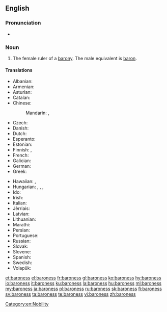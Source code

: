 ==English==

===Pronunciation===
* {{a|UK}} {{IPA|/ˌbæ.ɹəˈnɛs/|lang=en}}

===Noun===
{{en-noun|es}}

# The female ruler of a [[barony]]. The male equivalent is [[baron]].

====Translations====
{{trans-top|female ruler of a barony}}
* Albanian: {{t+|sq|baroneshë|f}}
* Armenian: {{t|hy|բարոնուհի|sc=Armn}}
* Asturian: {{t|ast|baronesa|f}}
* Catalan: {{t|ca|baronessa|f}}
* Chinese:
*: Mandarin: {{t|cmn|男爵夫人|tr=nánjué fūrén|sc=Hani}}, {{t|cmn|女性男爵|tr=nǚxìng nánjué|sc=Hani}}
* Czech: {{t|cs|baronka|f}}
* Danish: {{t|da|baronesse}}
* Dutch: {{t+|nl|barones|f}}
* Esperanto: {{t|eo|baronino}}
* Estonian: {{t|et|paruness}}
* Finnish: {{t|fi|vapaaherratar}}, {{t|fi|paronitar}}
* French: {{t+|fr|baronne|f}}
* Galician: {{t|gl|baronesa|f}}
* German: {{t|de|Baroness|f}}
* Greek: {{t+|el|βαρόνη|f}}
{{trans-mid}}
* Hawaiian: {{t|haw|pālona wahine}}, {{t|haw|barona wahine}}
* Hungarian: {{t+|hu|bárónő}}, {{t|hu|báróné}}, {{t|hu|baronesz}}, {{t|hu|bárókisasszony}}
* Ido: {{t+|io|baronino}}
* Irish: {{t|ga|banbharún|m}}
* Italian: {{t|it|baronessa|f}}
* Jèrriais: {{t|roa-jer|bâronne|f}}
* Latvian: {{t|lv|baronese}}
* Lithuanian: {{t+|lt|baronienė|f}}
* Marathi: {{t|mr|बॅरनेस|f|tr=bǎranesa|sc=Deva}}
* Persian: {{t|fa|بارونس|tr=bârones|sc=fa-Arab}}
* Portuguese: {{t+|pt|baronesa|f}}
* Russian: {{t+|ru|бароне́сса|f}}
* Slovak: {{t|sk|barónka|f}}
* Slovene: {{t|sl|baronica|f}}
* Spanish: {{t|es|baronesa|f}}
* Swedish: {{t+|sv|baronessa|c}}
* Volapük: {{t+|vo|jibaonan}}
{{trans-bottom}}

[[Category:en:Nobility]]

[[et:baroness]]
[[el:baroness]]
[[fr:baroness]]
[[gl:baroness]]
[[ko:baroness]]
[[hy:baroness]]
[[io:baroness]]
[[it:baroness]]
[[ku:baroness]]
[[la:baroness]]
[[hu:baroness]]
[[ml:baroness]]
[[my:baroness]]
[[ja:baroness]]
[[pl:baroness]]
[[ru:baroness]]
[[sk:baroness]]
[[fi:baroness]]
[[sv:baroness]]
[[ta:baroness]]
[[te:baroness]]
[[vi:baroness]]
[[zh:baroness]]